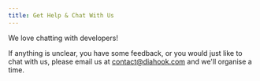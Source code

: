 ```yaml
---
title: Get Help & Chat With Us
---
```


We love chatting with developers!

If anything is unclear, you have some feedback, or you would just like to chat with us, please email us at contact@diahook.com and we'll organise a time.
